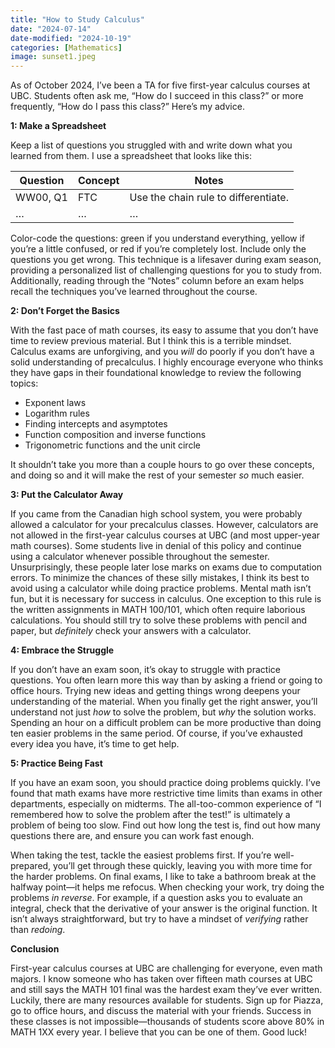 ```yaml
---
title: "How to Study Calculus"
date: "2024-07-14"
date-modified: "2024-10-19"
categories: [Mathematics]
image: sunset1.jpeg
---
```


As of October 2024, I've been a TA for five first-year calculus courses at UBC. Students often ask me, "How do I succeed in this class?" or more frequently, "How do I pass this class?" Here's my advice.

**1: Make a Spreadsheet**

Keep a list of questions you struggled with and write down what you learned from them. I use a spreadsheet that looks like this:

| Question | Concept | Notes |
| -------- | ------- | ------------------------------------ |
| WW00, Q1   | FTC | Use the chain rule to differentiate. |
| ... | ... | ... |

Color-code the questions: green if you understand everything, yellow if you're a little confused, or red if you're completely lost. Include only the questions you get wrong. This technique is a lifesaver during exam season, providing a personalized list of challenging questions for you to study from. Additionally, reading through the "Notes" column before an exam helps recall the techniques you've learned throughout the course.

**2: Don't Forget the Basics**

With the fast pace of math courses, its easy to assume that you don't have time to review previous material. But I think this is a terrible mindset. Calculus exams are unforgiving, and you *will* do poorly if you don't have a solid understanding of precalculus. I highly encourage everyone who thinks they have gaps in their foundational knowledge to review the following topics:

* Exponent laws
* Logarithm rules
* Finding intercepts and asymptotes
* Function composition and inverse functions
* Trigonometric functions and the unit circle

It shouldn't take you more than a couple hours to go over these concepts, and doing so and it will make the rest of your semester *so* much easier.

**3: Put the Calculator Away**

If you came from the Canadian high school system, you were probably allowed a calculator for your precalculus classes. However, calculators are not allowed in the first-year calculus courses at UBC (and most upper-year math courses). Some students live in denial of this policy and continue using a calculator whenever possible throughout the semester. Unsurprisingly, these people later lose marks on exams due to computation errors. To minimize the chances of these silly mistakes, I think its best to avoid using a calculator while doing practice problems. Mental math isn't fun, but it is necessary for success in calculus. One exception to this rule is the written assignments in MATH 100/101, which often require laborious calculations. You should still try to solve these problems with pencil and paper, but *definitely* check your answers with a calculator.

**4: Embrace the Struggle**

If you don't have an exam soon, it's okay to struggle with practice questions. You often learn more this way than by asking a friend or going to office hours. Trying new ideas and getting things wrong deepens your understanding of the material. When you finally get the right answer, you'll understand not just *how* to solve the problem, but *why* the solution works. Spending an hour on a difficult problem can be more productive than doing ten easier problems in the same period. Of course, if you've exhausted every idea you have, it's time to get help.

**5: Practice Being Fast**

If you have an exam soon, you should practice doing problems quickly. I've found that math exams have more restrictive time limits than exams in other departments, especially on midterms. The all-too-common experience of "I remembered how to solve the problem after the test!" is ultimately a problem of being too slow. Find out how long the test is, find out how many questions there are, and ensure you can work fast enough.

When taking the test, tackle the easiest problems first. If you're well-prepared, you'll get through these quickly, leaving you with more time for the harder problems. On final exams, I like to take a bathroom break at the halfway point—it helps me refocus. When checking your work, try doing the problems *in reverse*. For example, if a question asks you to evaluate an integral, check that the derivative of your answer is the original function. It isn't always straightforward, but try to have a mindset of *verifying* rather than *redoing*.

**Conclusion**

First-year calculus courses at UBC are challenging for everyone, even math majors. I know someone who has taken over fifteen math courses at UBC and still says the MATH 101 final was the hardest exam they've ever written. Luckily, there are many resources available for students. Sign up for Piazza, go to office hours, and discuss the material with your friends. Success in these classes is not impossible—thousands of students score above 80% in MATH 1XX every year. I believe that you can be one of them. Good luck!

